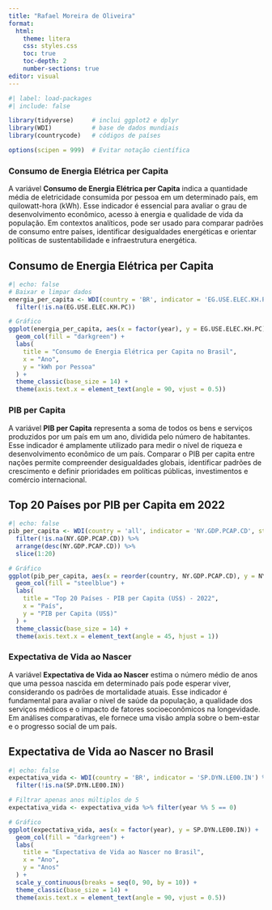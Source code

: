 ---
title: "Rafael Moreira de Oliveira"
format:
  html:
    theme: litera
    css: styles.css
    toc: true
    toc-depth: 2
    number-sections: true
editor: visual
---

```{r}
#| label: load-packages
#| include: false

library(tidyverse)     # inclui ggplot2 e dplyr
library(WDI)           # base de dados mundiais
library(countrycode)   # códigos de países

options(scipen = 999)  # Evitar notação científica
```

### Consumo de Energia Elétrica per Capita

A variável **Consumo de Energia Elétrica per Capita** indica a quantidade média de eletricidade consumida por pessoa em um determinado país, em quilowatt-hora (kWh). Esse indicador é essencial para avaliar o grau de desenvolvimento econômico, acesso à energia e qualidade de vida da população. Em contextos analíticos, pode ser usado para comparar padrões de consumo entre países, identificar desigualdades energéticas e orientar políticas de sustentabilidade e infraestrutura energética.

## Consumo de Energia Elétrica per Capita

```{r}
#| echo: false
# Baixar e limpar dados
energia_per_capita <- WDI(country = 'BR', indicator = 'EG.USE.ELEC.KH.PC') %>%
  filter(!is.na(EG.USE.ELEC.KH.PC))

# Gráfico
ggplot(energia_per_capita, aes(x = factor(year), y = EG.USE.ELEC.KH.PC)) +
  geom_col(fill = "darkgreen") +
  labs(
    title = "Consumo de Energia Elétrica per Capita no Brasil",
    x = "Ano",
    y = "kWh por Pessoa"
  ) +
  theme_classic(base_size = 14) +
  theme(axis.text.x = element_text(angle = 90, vjust = 0.5))
```

### PIB per Capita

A variável **PIB per Capita** representa a soma de todos os bens e serviços produzidos por um país em um ano, dividida pelo número de habitantes. Esse indicador é amplamente utilizado para medir o nível de riqueza e desenvolvimento econômico de um país. Comparar o PIB per capita entre nações permite compreender desigualdades globais, identificar padrões de crescimento e definir prioridades em políticas públicas, investimentos e comércio internacional.

## Top 20 Países por PIB per Capita em 2022

```{r}
#| echo: false
pib_per_capita <- WDI(country = 'all', indicator = 'NY.GDP.PCAP.CD', start = 2022, end = 2022) %>%
  filter(!is.na(NY.GDP.PCAP.CD)) %>%
  arrange(desc(NY.GDP.PCAP.CD)) %>%
  slice(1:20)

# Gráfico
ggplot(pib_per_capita, aes(x = reorder(country, NY.GDP.PCAP.CD), y = NY.GDP.PCAP.CD)) +
  geom_col(fill = "steelblue") +
  labs(
    title = "Top 20 Países - PIB per Capita (US$) - 2022",
    x = "País",
    y = "PIB per Capita (US$)"
  ) +
  theme_classic(base_size = 14) +
  theme(axis.text.x = element_text(angle = 45, hjust = 1))
```

### Expectativa de Vida ao Nascer

A variável **Expectativa de Vida ao Nascer** estima o número médio de anos que uma pessoa nascida em determinado país pode esperar viver, considerando os padrões de mortalidade atuais. Esse indicador é fundamental para avaliar o nível de saúde da população, a qualidade dos serviços médicos e o impacto de fatores socioeconômicos na longevidade. Em análises comparativas, ele fornece uma visão ampla sobre o bem-estar e o progresso social de um país.

## Expectativa de Vida ao Nascer no Brasil

```{r}
#| echo: false
expectativa_vida <- WDI(country = 'BR', indicator = 'SP.DYN.LE00.IN') %>%
  filter(!is.na(SP.DYN.LE00.IN))

# Filtrar apenas anos múltiplos de 5
expectativa_vida <- expectativa_vida %>% filter(year %% 5 == 0)

# Gráfico
ggplot(expectativa_vida, aes(x = factor(year), y = SP.DYN.LE00.IN)) +
  geom_col(fill = "darkgreen") +
  labs(
    title = "Expectativa de Vida ao Nascer no Brasil",
    x = "Ano",
    y = "Anos"
  ) +
  scale_y_continuous(breaks = seq(0, 90, by = 10)) +
  theme_classic(base_size = 14) +
  theme(axis.text.x = element_text(angle = 90, vjust = 0.5))
```
